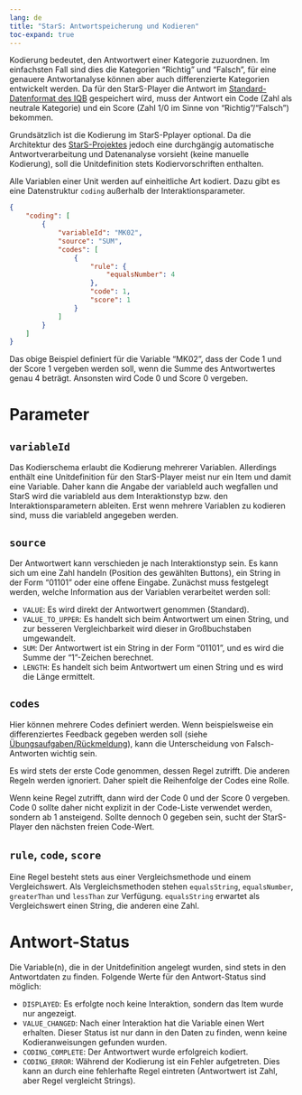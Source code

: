 ```yaml
---
lang: de
title: "StarS: Antwortspeicherung und Kodieren"
toc-expand: true
---
```


Kodierung bedeutet, den Antwortwert einer Kategorie zuzuordnen. Im einfachsten Fall sind dies die Kategorien "Richtig" und "Falsch", für eine genauere Antwortanalyse können aber auch differenzierte Kategorien entwickelt werden. Da für den StarS-Player die Antwort im [Standard-Datenformat des IQB](../../../coding/data-structures/response.qmd) gespeichert wird, muss der Antwort ein Code (Zahl als neutrale Kategorie) und ein Score (Zahl 1/0 im Sinne von "Richtig"/"Falsch") bekommen.

Grundsätzlich ist die Kodierung im StarS-Pplayer optional. Da die Architektur des [StarS-Projektes](https://www.iqb.hu-berlin.de/research/dm/StarS/) jedoch eine durchgängig automatische Antwortverarbeitung und Datenanalyse vorsieht (keine manuelle Kodierung), soll die Unitdefinition stets Kodiervorschriften enthalten.

Alle Variablen einer Unit werden auf einheitliche Art kodiert. Dazu gibt es eine Datenstruktur `coding` außerhalb der Interaktionsparameter.

```json
{
    "coding": [
        {
            "variableId": "MK02",
            "source": "SUM",
            "codes": [
                {
                    "rule": {
                        "equalsNumber": 4
                    },
                    "code": 1,
                    "score": 1
                }
            ]
        }
    ]
}
```

Das obige Beispiel definiert für die Variable "MK02", dass der Code 1 und der Score 1 vergeben werden soll, wenn die Summe des Antwortwertes genau 4 beträgt. Ansonsten wird Code 0 und Score 0 vergeben.

# Parameter

## `variableId`

Das Kodierschema erlaubt die Kodierung mehrerer Variablen. Allerdings enthält eine Unitdefinition für den StarS-Player meist nur ein Item und damit eine Variable. Daher kann die Angabe der variableId auch wegfallen und StarS wird die variableId aus dem Interaktionstyp bzw. den Interaktionsparametern ableiten. Erst wenn mehrere Variablen zu kodieren sind, muss die variableId angegeben werden.

## `source`

Der Antwortwert kann verschieden je nach Interaktionstyp sein. Es kann sich um eine Zahl handeln (Position des gewählten Buttons), ein String in der Form "01101" oder eine offene Eingabe. Zunächst muss festgelegt werden, welche Information aus der Variablen verarbeitet werden soll:

* `VALUE`: Es wird direkt der Antwortwert genommen (Standard).
* `VALUE_TO_UPPER`: Es handelt sich beim Antwortwert um einen String, und zur besseren Vergleichbarkeit wird dieser in Großbuchstaben umgewandelt.
* `SUM`: Der Antwortwert ist ein String in der Form "01101", und es wird die Summe der "1"-Zeichen berechnet.
* `LENGTH`: Es handelt sich beim Antwortwert um einen String und es wird die Länge ermittelt.

## `codes`

Hier können mehrere Codes definiert werden. Wenn beispielsweise ein differenziertes Feedback gegeben werden soll (siehe [Übungsaufgaben/Rückmeldung](feedback.qmd)), kann die Unterscheidung von Falsch-Antworten wichtig sein.

Es wird stets der erste Code genommen, dessen Regel zutrifft. Die anderen Regeln werden ignoriert. Daher spielt die Reihenfolge der Codes eine Rolle.

Wenn keine Regel zutrifft, dann wird der Code 0 und der Score 0 vergeben. Code 0 sollte daher nicht explizit in der Code-Liste verwendet werden, sondern ab 1 ansteigend. Sollte dennoch 0 gegeben sein, sucht der StarS-Player den nächsten freien Code-Wert.

## `rule`, `code`, `score`

Eine Regel besteht stets aus einer Vergleichsmethode und einem Vergleichswert. Als Vergleichsmethoden stehen `equalsString`, `equalsNumber`, `greaterThan` und `lessThan` zur Verfügung. `equalsString` erwartet als Vergleichswert einen String, die anderen eine Zahl.

# Antwort-Status

Die Variable(n), die in der Unitdefinition angelegt wurden, sind stets in den Antwortdaten zu finden. Folgende Werte für den Antwort-Status sind möglich:

* `DISPLAYED`: Es erfolgte noch keine Interaktion, sondern das Item wurde nur angezeigt.
* `VALUE_CHANGED`: Nach einer Interaktion hat die Variable einen Wert erhalten. Dieser Status ist nur dann in den Daten zu finden, wenn keine Kodieranweisungen gefunden wurden.
* `CODING_COMPLETE`: Der Antwortwert wurde erfolgreich kodiert.
* `CODING_ERROR`: Während der Kodierung ist ein Fehler aufgetreten. Dies kann an durch eine fehlerhafte Regel eintreten (Antwortwert ist Zahl, aber Regel vergleicht Strings).
